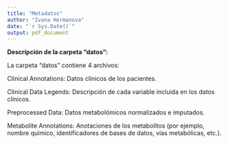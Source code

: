 ---
title: "Metadatos"
author: "Ivana Hermanova"
date: "`r Sys.Date()`"
output: pdf_document
---

**Descripción de la carpeta "datos":**

La carpeta "datos" contiene 4 archivos:

Clinical Annotations: Datos clínicos de los pacientes.

Clinical Data Legends: Descripción de cada variable incluida en los datos clínicos.

Preprocessed Data: Datos metabolómicos normalizados e imputados.

Metabolite Annotations: Anotaciones de los metabolitos (por ejemplo, nombre químico, identificadores de bases de datos, vías metabólicas, etc.).
